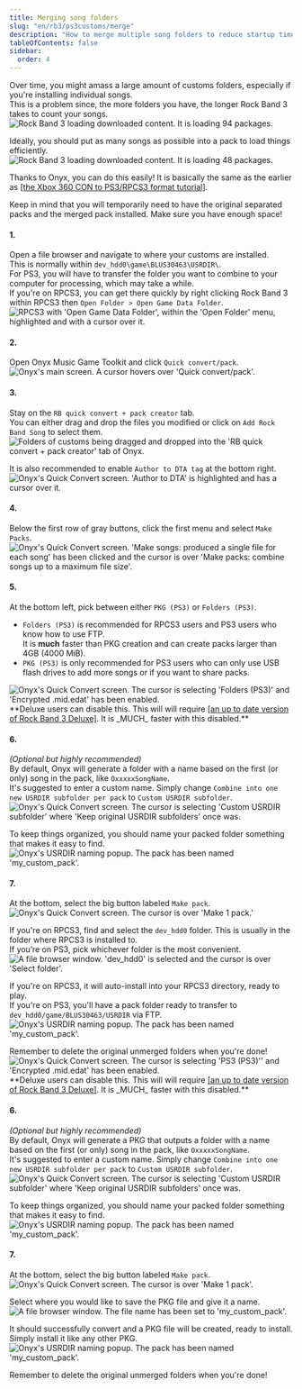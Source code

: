 ```yaml
---
title: Merging song folders
slug: "en/rb3/ps3customs/merge"
description: "How to merge multiple song folders to reduce startup time."
tableOfContents: false
sidebar:
  order: 4
---
```


Over time, you might amass a large amount of customs folders, especially if you're installing individual songs.  
This is a problem since, the more folders you have, the longer Rock Band 3 takes to count your songs.  
<Image src={rb3merge} alt="Rock Band 3 loading downloaded content. It is loading 94 packages." />  

Ideally, you should put as many songs as possible into a pack to load things efficiently.  
<Image src={rb3mergeafter} alt="Rock Band 3 loading downloaded content. It is loading 48 packages." />  

Thanks to Onyx, you can do this easily! It is basically the same as the earlier as [[the Xbox 360 CON to PS3/RPCS3 format tutorial]](../360tops3/).  

<Aside>Keep in mind that you will temporarily need to have the original separated packs and the merged pack installed.  
Make sure you have enough space!</Aside>

#### 1.
Open a file browser and navigate to where your customs are installed.  
This is normally within `dev_hdd0\game\BLUS30463\USRDIR\`.  
For PS3, you will have to transfer the folder you want to combine to your computer for processing, which may take a while.  
If you're on RPCS3, you can get there quickly by right clicking Rock Band 3 within RPCS3 then `Open Folder > Open Game Data Folder`.  
<Image src={rpcs3gamedata} alt="RPCS3 with 'Open Game Data Folder', within the 'Open Folder' menu, highlighted and with a cursor over it." />

#### 2.
Open Onyx Music Game Toolkit and click `Quick convert/pack`.  
<Image src={onyxhomequick} alt="Onyx's main screen. A cursor hovers over 'Quick convert/pack'." />

#### 3.
Stay on the `RB quick convert + pack creator` tab.  
You can either drag and drop the files you modified or click on `Add Rock Band Song` to select them.  
<Image src={onyxdraganddropmerge} alt="Folders of customs being dragged and dropped into the 'RB quick convert + pack creator' tab of Onyx." />

It is also recommended to enable `Author to DTA tag` at the bottom right.  
<Image src={onyxauthormerge} alt="Onyx's Quick Convert screen. 'Author to DTA' is highlighted and has a cursor over it." />

#### 4.
Below the first row of gray buttons, click the first menu and select `Make Packs`.  
<Image src={onyxmakepacksmerge} alt="Onyx's Quick Convert screen. 'Make songs: produced a single file for each song' has been clicked and the cursor is over 'Make packs: combine songs up to a maximum file size'." />

#### 5.
At the bottom left, pick between either `PKG (PS3)` or `Folders (PS3)`.  
* `Folders (PS3)` is recommended for RPCS3 users and PS3 users who know how to use FTP.  
It is **much** faster than PKG creation and can create packs larger than 4GB (4000 MiB).
* `PKG (PS3)` is only recommended for PS3 users who can only use USB flash drives to add more songs or if you want to share packs.

<Tabs>
  <TabItem label="Folders (PS3)">
    <Image src={onyxoutfoldermerge} alt="Onyx's Quick Convert screen. The cursor is selecting 'Folders (PS3)' and 'Encrypted .mid.edat' has been enabled." />
<Aside>**Deluxe users can disable this. This will will require <a href="https://rb3dx.milohax.org" target="_blank" rel="noopener noreferrer">[an up to date version of Rock Band 3 Deluxe]</a>.  
  It is _MUCH_ faster with this disabled.**</Aside>

#### 6.
_(Optional but highly recommended)_  
By default, Onyx will generate a folder with a name based on the first (or only) song in the pack, like `OxxxxxSongName`.  
It's suggested to enter a custom name. Simply change `Combine into one new USRDIR subfolder per pack` to `Custom USRDIR subfolder`.  
<Image src={onyxfoldernamerpcs3merge} alt="Onyx's Quick Convert screen. The cursor is selecting 'Custom USRDIR subfolder' where 'Keep original USRDIR subfolders' once was." />

To keep things organized, you should name your packed folder something that makes it easy to find.  
<Image src={onyxnamepack} alt="Onyx's USRDIR naming popup. The pack has been named 'my_custom_pack'." />

#### 7.
At the bottom, select the big button labeled `Make pack`.  
<Image src={onyxmakepackrpcs3merge} alt="Onyx's Quick Convert screen. The cursor is over 'Make 1 pack.'" />

If you're on RPCS3, find and select the `dev_hdd0` folder. This is usually in the folder where RPCS3 is installed to.  
If you’re on PS3, pick whichever folder is the most convenient.  
<Image src={savefolder} alt="A file browser window. 'dev_hdd0' is selected and the cursor is over 'Select folder'." />

If you're on RPCS3, it will auto-install into your RPCS3 directory, ready to play.  
If you're on PS3, you'll have a pack folder ready to transfer to `dev_hdd0/game/BLUS30463/USRDIR` via FTP.  
<Image src={onyxcreatedrpcs3merge} alt="Onyx's USRDIR naming popup. The pack has been named 'my_custom_pack'." />

<Aside>Remember to delete the original unmerged folders when you're done!</Aside>
</TabItem>
  <TabItem label="PKG (PS3)">
    <Image src={onyxoutpkgmerge} alt="Onyx's Quick Convert screen. The cursor is selecting 'PS3 (PS3)'' and 'Encrypted .mid.edat' has been enabled." />  
<Aside>**Deluxe users can disable this. This will will require <a href="https://rb3dx.milohax.org" target="_blank" rel="noopener noreferrer">[an up to date version of Rock Band 3 Deluxe]</a>.  
  It is _MUCH_ faster with this disabled.**</Aside>

#### 6.
_(Optional but highly recommended)_  
By default, Onyx will generate a PKG that outputs a folder with a name based on the first (or only) song in the pack, like `OxxxxxSongName`.  
It's suggested to enter a custom name. Simply change `Combine into one new USRDIR subfolder per pack` to `Custom USRDIR subfolder`.  
<Image src={onyxfoldernamepkgmerge} alt="Onyx's Quick Convert screen. The cursor is selecting 'Custom USRDIR subfolder' where 'Keep original USRDIR subfolders' once was." />

To keep things organized, you should name your packed folder something that makes it easy to find.  
<Image src={onyxnamepack} alt="Onyx's USRDIR naming popup. The pack has been named 'my_custom_pack'." />

#### 7.
At the bottom, select the big button labeled `Make pack`.  
<Image src={onyxmakepackpkgmerge} alt="Onyx's Quick Convert screen. The cursor is over 'Make 1 pack'." />

Select where you would like to save the PKG file and give it a name.  
<Image src={savepkg} alt="A file browser window. The file name has been set to 'my_custom_pack'." />

It should successfully convert and a PKG file will be created, ready to install.  
Simply install it like any other PKG.  
<Image src={onyxcreatedpkgmerge} alt="Onyx's USRDIR naming popup. The pack has been named 'my_custom_pack'." />

<Aside>Remember to delete the original unmerged folders when you're done!</Aside>
  </TabItem>
</Tabs>